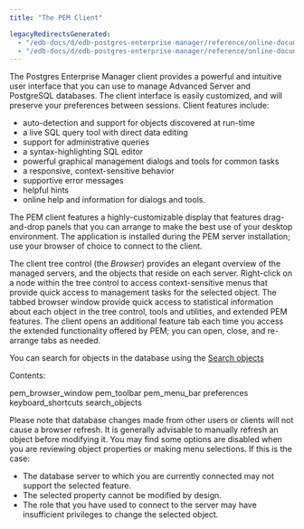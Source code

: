 ```yaml
---
title: "The PEM Client"

legacyRedirectsGenerated:
  - "/edb-docs/d/edb-postgres-enterprise-manager/reference/online-documentation/8.0/toc_pem_client.html"
  - "/edb-docs/d/edb-postgres-enterprise-manager/reference/online-documentation/latest/toc_pem_client.html"
---
```


<div id="toc_pem_client" class="registered_link"></div>

The Postgres Enterprise Manager client provides a powerful and intuitive user interface that you can use to manage Advanced Server and PostgreSQL databases. The client interface is easily customized, and will preserve your preferences between sessions. Client features include:

-   auto-detection and support for objects discovered at run-time
-   a live SQL query tool with direct data editing
-   support for administrative queries
-   a syntax-highlighting SQL editor
-   powerful graphical management dialogs and tools for common tasks
-   a responsive, context-sensitive behavior
-   supportive error messages
-   helpful hints
-   online help and information for dialogs and tools.

The PEM client features a highly-customizable display that features drag-and-drop panels that you can arrange to make the best use of your desktop environment. The application is installed during the PEM server installation; use your browser of choice to connect to the client.

The client tree control (the *Browser*) provides an elegant overview of the managed servers, and the objects that reside on each server. Right-click on a node within the tree control to access context-sensitive menus that provide quick access to management tasks for the selected object. The tabbed browser window provide quick access to statistical information about each object in the tree control, tools and utilities, and extended PEM features. The client opens an additional feature tab each time you access the extended functionality offered by PEM; you can open, close, and re-arrange tabs as needed.

You can search for objects in the database using the [Search objects](06_search_objects/#search_objects)

Contents:

<div class="toctree" maxdepth="2">

pem_browser_window pem_toolbar pem_menu_bar preferences keyboard_shortcuts search_objects

</div>

Please note that database changes made from other users or clients will not cause a browser refresh. It is generally advisable to manually refresh an object before modifying it. You may find some options are disabled when you are reviewing object properties or making menu selections. If this is the case:

-   The database server to which you are currently connected may not support the selected feature.
-   The selected property cannot be modified by design.
-   The role that you have used to connect to the server may have insufficient privileges to change the selected object.
